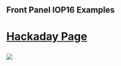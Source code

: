 == Front Panel IOP16 Examples ==

<h1>[https://hackaday.io/project/180199-8-bit-computer-front-panel Hackaday Page]</h1>

<img src="https://raw.githubusercontent.com/douggilliland/IOP16/main/Higher_Level_Examples/Front%20Panel%20Examples/FrontPanelDocs/FrontPanel02_P527-cropped-720px.jpg"></img>
